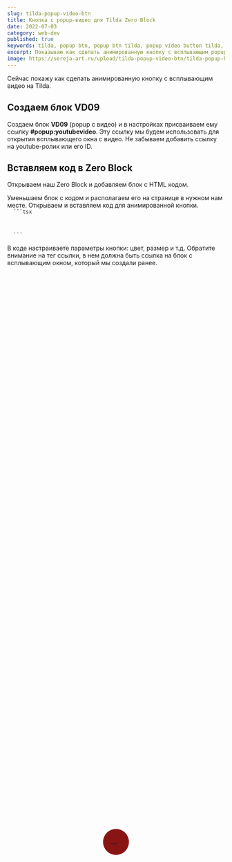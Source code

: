 ```yaml
---
slug: tilda-popup-video-btn
title: Кнопка с popup-видео для Tilda Zero Block
date: 2022-07-03
category: web-dev
published: true
keywords: tilda, popup btn, popup btn tilda, popup video button tilda, всплывающее окно тильда, попап с видео тильда
excerpt: Показываю как сделать анимированную кнопку с всплывающим popup видео на Tilda.
image: https://sereja-art.ru/upload/tilda-popup-video-btn/tilda-popup-btn-1200x630.jpg
---
```


<Figcaption src="https://sereja-art.ru/upload/tilda-popup-video-btn/popup-tilda-video-button-webp.webp" alt="Кнопка с всплывающим видео для Tilda картинка к блогу" />

Сейчас покажу как сделать анимированную кнопку с всплывающим видео на Tilda.

## Создаем блок VD09
<Figcaption src="https://sereja-art.ru/upload/tilda-popup-video-btn/tilda-popup-video-btn_3.png" alt="Создаем блок VD09" caption="Создаем блок VD09" />

Создаем блок **VD09** (popup с видео) и в настройках присваиваем ему ссылку **#popup:youtubevideo**. Эту ссылку мы будем использовать для открытия всплывающего окна с видео. Не забываем добавить ссылку на youtube-ролик или его ID.
<Figcaption src="https://sereja-art.ru/upload/tilda-popup-video-btn/tilda-popup-video-btn_4.png" alt="Присваиваем ссылку на popup и добавляем ID youtube-ролика" caption="Присваиваем ссылку на popup и добавляем ID youtube-ролика" />

## Вставляем код в Zero Block
Открываем наш Zero Block и добавляем блок с HTML кодом.
<Figcaption src="https://sereja-art.ru/upload/tilda-popup-video-btn/tilda-popup-video-btn_1.png" alt="Добавляем блок с HTML кодом" caption="Добавляем блок с HTML кодом" />
Уменьшаем блок с кодом и располагаем его на странице в нужном нам месте. Открываем и вставляем код для анимированной кнопки.

<CodeTitle title='Код с анимированной кнопкой для вставки в блок' lang='html' />
<code>
  ```tsx
<style>
  .video-play-button {
    position: absolute;
    z-index: 10;
    top: 50%;
    left: 50%;
    transform: translateX(-50%) translateY(-50%);
    box-sizing: content-box;
    display: block;
    width: 32px;
    height: 44px;
    background: #881414;
    border-radius: 50%;
    padding: 8px 10px 8px 18px;
  }

  .video-play-button:before {
    content: "";
    position: absolute;
    z-index: 0;
    left: 50%;
    top: 50%;
    transform: translateX(-50%) translateY(-50%);
    display: block;
    width: 60px;
    height: 60px;
    background: #b41818;
    border-radius: 50%;
    animation: pulse-border 1500ms ease-out infinite;
  }

  .video-play-button:after {
    content: "";
    position: absolute;
    z-index: 1;
    left: 50%;
    top: 50%;
    transform: translateX(-50%) translateY(-50%);
    display: block;
    width: 50px;
    height: 50px;
    background: #b41818;
    border-radius: 50%;
    transition: all 200ms;
  }

  .video-play-button:hover:after {
    background - color: darken(#fa183d, 10%);
  }

  .video-play-button img {
    position: relative;
    z-index: 3;
    max-width: 100%;
    width: auto;
    height: auto;
  }

  .video-play-button span {
    display: block;
    position: relative;
    z-index: 3;
    width: 0;
    height: 0;
    border-left: 22px solid #fff;
    border-top: 12px solid transparent;
    border-bottom: 12px solid transparent;
    margin-top: 10px;
    margin-left: 3px;
  }

  @keyframes pulse-border {
    0 % {
      transform: translateX(-50 %) translateY( - 50 %) translateZ(0) scale(1);
      opacity: 1;
    }
    100% {
      transform: translateX(-50%) translateY(-50%) translateZ(0) scale(1.5);
      opacity: 0;
    }
  }
</style>

<a id="play-video" class="video-play-button" href="#popup:youtubevideo">
  <span></span>
</a>
  ```
</code>

<Figcaption src="https://sereja-art.ru/upload/tilda-popup-video-btn/tilda-popup-video-btn_2.png" alt="Добавили код в блок" caption="Добавили код в блок" />

В коде настраиваете параметры кнопки: цвет, размер и т.д.
Обратите внимание на тег ссылки, в нем должна быть ссылка на блок с всплывающим окном, который мы создали ранее.
<Figcaption src="https://sereja-art.ru/upload/tilda-popup-video-btn/tilda-popup-video-btn_5.png" alt="ссылка на блок с всплывающим окном" caption="ссылка на блок с всплывающим окном" />
